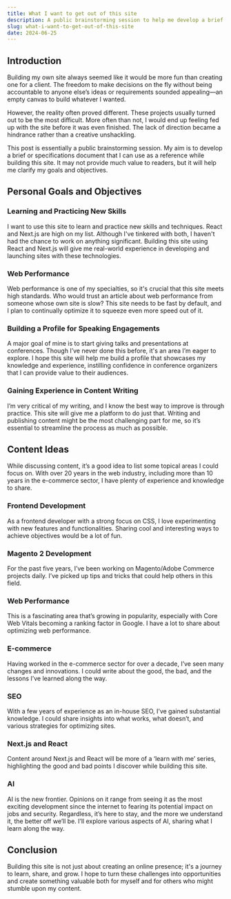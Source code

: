 ```yaml
---
title: What I want to get out of this site
description: A public brainstorming session to help me develop a brief or specifications document that I can use as a reference when building this site.
slug: what-i-want-to-get-out-of-this-site
date: 2024-06-25
---
```


## Introduction
Building my own site always seemed like it would be more fun than creating one for a client. The freedom to make decisions on the fly without being accountable to anyone else’s ideas or requirements sounded appealing—an empty canvas to build whatever I wanted.

However, the reality often proved different. These projects usually turned out to be the most difficult. More often than not, I would end up feeling fed up with the site before it was even finished. The lack of direction became a hindrance rather than a creative unshackling.

This post is essentially a public brainstorming session. My aim is to develop a brief or specifications document that I can use as a reference while building this site. It may not provide much value to readers, but it will help me clarify my goals and objectives.

## Personal Goals and Objectives
### Learning and Practicing New Skills
I want to use this site to learn and practice new skills and techniques. React and Next.js are high on my list. Although I've tinkered with both, I haven't had the chance to work on anything significant. Building this site using React and Next.js will give me real-world experience in developing and launching sites with these technologies.

### Web Performance
Web performance is one of my specialties, so it's crucial that this site meets high standards. Who would trust an article about web performance from someone whose own site is slow? This site needs to be fast by default, and I plan to continually optimize it to squeeze even more speed out of it.

### Building a Profile for Speaking Engagements
A major goal of mine is to start giving talks and presentations at conferences. Though I’ve never done this before, it's an area I’m eager to explore. I hope this site will help me build a profile that showcases my knowledge and experience, instilling confidence in conference organizers that I can provide value to their audiences.

### Gaining Experience in Content Writing
I’m very critical of my writing, and I know the best way to improve is through practice. This site will give me a platform to do just that. Writing and publishing content might be the most challenging part for me, so it’s essential to streamline the process as much as possible.

## Content Ideas
While discussing content, it’s a good idea to list some topical areas I could focus on. With over 20 years in the web industry, including more than 10 years in the e-commerce sector, I have plenty of experience and knowledge to share.

### Frontend Development
As a frontend developer with a strong focus on CSS, I love experimenting with new features and functionalities. Sharing cool and interesting ways to achieve objectives would be a lot of fun.

### Magento 2 Development
For the past five years, I’ve been working on Magento/Adobe Commerce projects daily. I’ve picked up tips and tricks that could help others in this field.

### Web Performance
This is a fascinating area that’s growing in popularity, especially with Core Web Vitals becoming a ranking factor in Google. I have a lot to share about optimizing web performance.

### E-commerce
Having worked in the e-commerce sector for over a decade, I’ve seen many changes and innovations. I could write about the good, the bad, and the lessons I’ve learned along the way.

### SEO
With a few years of experience as an in-house SEO, I’ve gained substantial knowledge. I could share insights into what works, what doesn’t, and various strategies for optimizing sites.

### Next.js and React
Content around Next.js and React will be more of a ‘learn with me’ series, highlighting the good and bad points I discover while building this site.

### AI
AI is the new frontier. Opinions on it range from seeing it as the most exciting development since the internet to fearing its potential impact on jobs and security. Regardless, it’s here to stay, and the more we understand it, the better off we’ll be. I’ll explore various aspects of AI, sharing what I learn along the way.

## Conclusion
Building this site is not just about creating an online presence; it's a journey to learn, share, and grow. I hope to turn these challenges into opportunities and create something valuable both for myself and for others who might stumble upon my content.